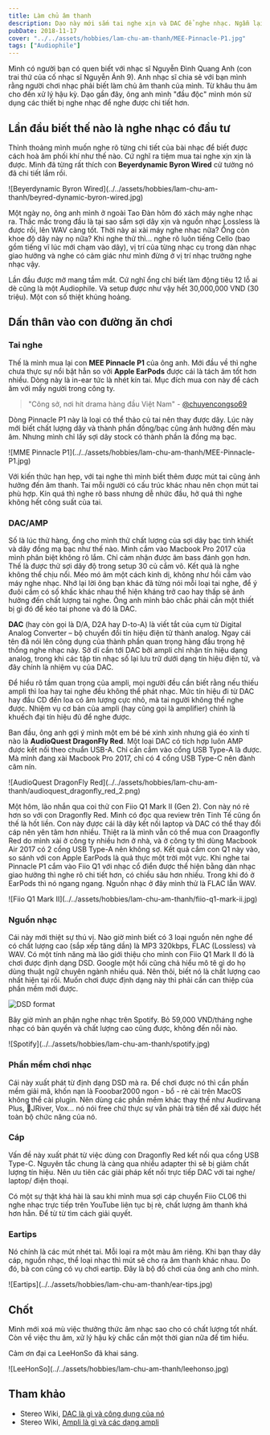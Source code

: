 ```yaml
---
title: Làm chủ âm thanh
description: Dạo này mới sắm tai nghe xịn và DAC để nghe nhạc. Ngẫm lại một tí về câu nói của nghệ sĩ Nguyễn Đình Quang Anh.
pubDate: 2018-11-17
cover: "../../assets/hobbies/lam-chu-am-thanh/MEE-Pinnacle-P1.jpg"
tags: ["Audiophile"]
---
```


Mình có người bạn có quen biết với nhạc sĩ Nguyễn Đình Quang Anh (con trai thứ của cố nhạc sĩ Nguyễn Ánh 9). Anh nhạc sĩ chia sẻ với bạn mình rằng người chơi nhạc phải biết làm chủ âm thanh của mình. Từ khâu thu âm cho đến xử lý hậu kỳ. Dạo gần đây, ông anh mình "đầu độc" mình món sử dụng các thiết bị nghe nhạc để nghe được chi tiết hơn.

## Lần đầu biết thế nào là nghe nhạc có đầu tư

Thỉnh thoảng mình muốn nghe rõ từng chi tiết của bài nhạc để biết được cách hoà âm phối khí như thế nào. Cứ nghĩ ra tiệm mua tai nghe xịn xịn là được. Mình đã từng rất thích con **Beyerdynamic Byron Wired** cử tưởng nó đã chi tiết lắm rồi.

<div class="md:max-w-[20rem] mx-auto">
![Beyerdynamic Byron Wired](../../assets/hobbies/lam-chu-am-thanh/beyred-dynamic-byron-wired.jpg)
</div>

Một ngày nọ, ông anh mình ở ngoài Tao Đàn hôm đó xách máy nghe nhạc ra. Thắc mắc trong đầu là tại sao sắm sợi dây xịn và nguồn nhạc Lossless là được rồi, lên WAV càng tốt. Thời này ai xài máy nghe nhạc nữa? Ổng còn khoe độ dây này nọ nữa? Khi nghe thử thì... nghe rõ luôn tiếng Cello (bao gồm tiếng vĩ lúc mới chạm vào dây), vị trí của từng nhạc cụ trong dàn nhạc giao hưởng và nghe có cảm giác như mình đừng ở vị trí nhạc trưởng nghe nhạc vậy.

Lần đầu được mở mang tầm mắt. Cứ nghĩ ổng chỉ biết làm động tiêu 12 lỗ ai dè cũng là một Audiophile. Và setup được như vậy hết 30,000,000 VND (30 triệu). Một con số thiệt khủng hoảng.

## Dấn thân vào con đường ăn chơi

### Tai nghe

Thế là mình mua lại con **MEE Pinnacle P1** của ông anh. Mới đầu về thì nghe chưa thực sự nổi bật hẳn so vởi **Apple EarPods** được cái là tách âm tốt hơn nhiều. Dòng này là in-ear tức là nhét kín tai. Mục đích mua con này để cách âm với mấy người trong công ty.

> "Công sở, nơi hít drama hàng đầu Việt Nam" - [@chuyencongso69](https://www.facebook.com/chuyencongso69/photos/a.259366048003618/287953561811533/?type=3&theater)

Dòng Pinnacle P1 này là loại có thể thảo củ tai nên thay được dây. Lúc này mới biết chất lượng dây và thành phần đồng/bạc cũng ảnh hưởng đến màu âm. Nhưng mình chỉ lấy sợi dây stock có thành phần là đồng mạ bạc.

<div class="md:max-w-[20rem] mx-auto">
![MME Pinnacle P1](../../assets/hobbies/lam-chu-am-thanh/MEE-Pinnacle-P1.jpg)
</div>

Với kiến thức hạn hẹp, với tai nghe thì mình biết thêm được mút tai cũng ảnh hưởng đến âm thanh. Tai mỗi người có cấu trúc khác nhau nên chọn mút tai phù hợp. Kín quá thì nghe rõ bass nhưng dễ nhức đầu, hở quá thì nghe không hết công suất của tai.

### DAC/AMP

Số là lúc thử hàng, ổng cho mình thử chất lượng của sợi dây bạc tinh khiết và dây đồng mạ bạc như thế nào. Mình cắm vào Macbook Pro 2017 của mình phân biệt không rõ lắm. Chỉ cảm nhận được âm bass đánh gọn hơn. Thế là được thử sợi dây độ trong setup 30 củ cắm vô. Kết quả là nghe không thể chịu nổi. Méo mó âm một cách kinh dị, không như hồi cắm vào máy nghe nhạc. Nhớ lại lời ông bạn khác đã từng nói mỗi loại tai nghe, để ý đuôi cắm có số khấc khác nhau thể hiện kháng trở cao hay thấp sẽ ảnh hưởng đến chất lượng tai nghe. Ông anh mình bảo chắc phải cần một thiết bị gì đó để kéo tai phone và đó là DAC.

**DAC** (hay còn gọi là D/A, D2A hay D-to-A) là viết tắt của cụm từ Digital Analog Converter – bộ chuyển đổi tín hiệu điện tử thành analog. Ngay cái tên đã nói lên công dụng của thành phần quan trọng hàng đầu trọng hệ thống nghe nhạc này. Sở dĩ cần tới DAC bởi ampli chỉ nhận tín hiệu dạng analog, trong khi các tập tin nhạc số lại lưu trữ dưới dạng tín hiệu điện tử, và đây chính là nhiệm vụ của DAC.

Để hiểu rõ tầm quan trọng của ampli, mọi người đều cần biết rằng nếu thiếu ampli thì loa hay tai nghe đều không thể phát nhạc. Mức tín hiệu đi từ DAC hay đầu CD đến loa có âm lượng cực nhỏ, mà tai người không thể nghe được. Nhiệm vụ cơ bản của ampli (hay cũng gọi là amplifier) chính là khuếch đại tín hiệu đủ để nghe được.

Ban đầu, ông anh gợi ý mình một em bé bé xinh xinh nhưng giá éo xinh tí nào là **AudioQuest DragonFly Red**. Một loại DAC có tích hợp luôn AMP được kết nối theo chuẩn USB-A. Chỉ cần cắm vào cổng USB Type-A là được. Mà mình đang xài Macbook Pro 2017, chỉ có 4 cổng USB Type-C nên đành câm nín.

<div class="md:max-w-[20rem] mx-auto">
![AudioQuest DragonFly Red](../../assets/hobbies/lam-chu-am-thanh/audioquest_dragonfly_red_2.png)
</div>

Một hôm, lão nhắn qua coi thử con Fiio Q1 Mark II (Gen 2). Con này nó rẻ hơn so với con Dragonfly Red. Mình có đọc qua review trên Tinh Tế cũng ổn thế là hốt liền. Con này được cái là dây kết nối laptop và DAC có thể thay đổi cáp nên yên tâm hơn nhiều. Thiệt ra là mình vẫn có thể mua con Draagonfly Red do mình xài ở công ty nhiều hơn ở nhà, và ở công ty thì dùng Macbook Air 2017 có 2 cổng USB Type-A nên không sợ. Kết quả cắm con Q1 này vào, so sánh với con Apple EarPods là quả thực một trời một vực. Khi nghe tai Pinnacle P1 cắm vào Fiio Q1 với nhạc cổ điển được thể hiện bằng dàn nhạc giao hưởng thì nghe rõ chi tiết hơn, có chiều sâu hơn nhiều. Trong khi đó ở EarPods thì nó ngang ngang. Nguồn nhạc ở đây mình thử là FLAC lẫn WAV.

<div class="md:max-w-[20rem] mx-auto">
![Fiio Q1 Mark II](../../assets/hobbies/lam-chu-am-thanh/fiio-q1-mark-ii.jpg)
</div>

### Nguồn nhạc

Cái này mới thiệt sự thú vị. Nào giờ mình biết có 3 loại nguồn nên nghe để có chất lượng cao (sắp xếp tăng dần) là MP3 320kbps, FLAC (Lossless) và WAV. Có một tính năng mà lão giới thiệu cho mình con Fiio Q1 Mark II đó là chơi được định dạng DSD. Google một hồi cũng chả hiểu mô tê gì do họ dùng thuật ngữ chuyên ngành nhiều quá. Nên thôi, biết nó là chất lượng cao nhất hiện tại rồi. Muốn chơi được định dạng này thì phải cần can thiệp của phần mềm mới được.

![DSD format](../../assets/hobbies/lam-chu-am-thanh/dsd-format.png)

Bây giờ mình an phận nghe nhạc trên Spotify. Bỏ 59,000 VND/tháng nghe nhạc có bản quyền và chất lượng cao cũng được, không đến nỗi nào.

<div class="md:max-w-120 mx-auto">
![Spotify](../../assets/hobbies/lam-chu-am-thanh/spotify.jpg)
</div>

### Phần mềm chơi nhạc

Cái này xuất phát từ định dạng DSD mà ra. Để chơi được nó thì cần phần mềm giải mã, khốn nạn là Fooobar2000 ngon - bổ - rẻ cài trên MacOS không thể cài plugin. Nên dùng các phần mềm khác thay thế như Audirvana Plus, JRiver, Vox... nó nói free chứ thực sự vẫn phải trả tiền để xài được hết toàn bộ chức năng của nó.

### Cáp

Vấn đề này xuất phát từ việc dùng con Dragonfly Red kết nối qua cổng USB Type-C. Nguyên tắc chung là càng qua nhiều adapter thì sẽ bị giảm chất lượng tín hiệu. Nên ưu tiên các giải pháp kết nối trực tiếp DAC với tai nghe/ laptop/ điện thoại.

Có một sự thật khá hài là sau khi mình mua sợi cáp chuyển Fiio CL06 thì nghe nhạc trực tiếp trên YouTube liên tục bị rè, chất lượng âm thanh khá hơn hẳn. Để từ từ tìm cách giải quyết.

### Eartips

Nó chính là các mút nhét tai. Mỗi loại ra một màu âm riêng. Khi bạn thay dây cáp, nguồn nhạc, thể loại nhạc thì mút sẽ cho ra âm thanh khác nhau. Do đó, bà con cũng có vụ chơi eartip. Đây là bộ đồ chơi của ông anh cho mình.

<div class="md:max-w-[20rem] mx-auto">
![Eartips](../../assets/hobbies/lam-chu-am-thanh/ear-tips.jpg)
</div>

## Chốt

Mình mới xoá mù việc thưởng thức âm nhạc sao cho có chất lượng tốt nhất. Còn về việc thu âm, xử lý hậu kỳ chắc cần một thời gian nữa để tìm hiểu.

Cảm ơn đại ca LeeHonSo đã khai sáng.

<div class="md:max-w-[20rem] mx-auto">
![LeeHonSo](../../assets/hobbies/lam-chu-am-thanh/leehonso.jpg)
</div>

## Tham khảo

- Stereo Wiki, [DAC là gì và công dụng của nó](https://stereo.vn/tin-tuc/xu-huong/stereo-wikidac-la-gi-va-cong-dung-cua-no-403.html)
- Stereo Wiki, [Ampli là gì và các dạng ampli](https://stereo.vn/tin-tuc/xu-huong/stereo-wikiampli-la-gi-va-cac-dang-ampli-417.html)

